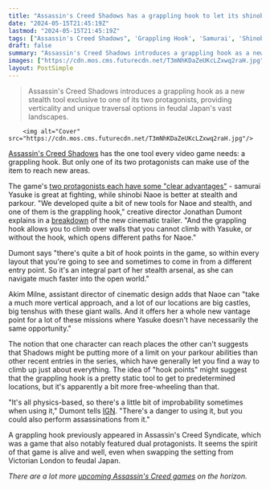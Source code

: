 ```yaml
---
title: "Assassin's Creed Shadows has a grappling hook to let its shinobi character reach places its samurai can't"
date: "2024-05-15T21:45:19Z"
lastmod: "2024-05-15T21:45:19Z"
tags: ["Assassin's Creed Shadows", 'Grappling Hook', 'Samurai', 'Shinobi', 'Stealth', 'Parkour', 'Victorian London', 'Feudal Japan']
draft: false
summary: "Assassin's Creed Shadows introduces a grappling hook as a new stealth tool exclusive to one of its two protagonists, providing verticality and unique traversal options in feudal Japan's vast landscapes."
images: ["https://cdn.mos.cms.futurecdn.net/T3mNhKDaZeUKcLZxwq2raH.jpg"]
layout: PostSimple
---
```

> Assassin's Creed Shadows introduces a grappling hook as a new stealth tool exclusive to one of its two protagonists, providing verticality and unique traversal options in feudal Japan's vast landscapes.


        <img alt="Cover" src="https://cdn.mos.cms.futurecdn.net/T3mNhKDaZeUKcLZxwq2raH.jpg"/>
        
[Assassin's Creed Shadows](https://www.gamesradar.com/assassins-creed-codename-red-guide/) has the one tool every video game needs: a grappling hook. But only one of its two protagonists can make use of the item to reach new areas.

The game's [two protagonists each have some "clear advantages"](https://www.gamesradar.com/games/assassin-s-creed/assassins-creed-shadows-dual-protagonists-each-have-their-own-clear-advantages-in-stealth-and-combat-even-if-they-can-do-a-bit-of-both/) - samurai Yasuke is great at fighting, while shinobi Naoe is better at stealth and parkour. "We developed quite a bit of new tools for Naoe and stealth, and one of them is the grappling hook," creative director Jonathan Dumont explains in a [breakdown](https://www.youtube.com/watch?v=HhMOQowMjM8) of the new cinematic trailer. "And the grappling hook allows you to climb over walls that you cannot climb with Yasuke, or without the hook, which opens different paths for Naoe."

Dumont says "there's quite a bit of hook points in the game, so within every layout that you're going to see and sometimes to come in from a different entry point. So it's an integral part of her stealth arsenal, as she can navigate much faster into the open world."

Akim Milne, assistant director of cinematic design adds that Naoe can "take a much more vertical approach, and a lot of our locations are big castles, big tenshus with these giant walls. And it offers her a whole new vantage point for a lot of these missions where Yasuke doesn't have necessarily the same opportunity."

The notion that one character can reach places the other can't suggests that Shadows might be putting more of a limit on your parkour abilities than other recent entries in the series, which have generally let you find a way to climb up just about everything. The idea of "hook points" might suggest that the grappling hook is a pretty static tool to get to predetermined locations, but it's apparently a bit more free-wheeling than that.

"It's all physics-based, so there's a little bit of improbability sometimes when using it," Dumont tells [IGN](https://www.ign.com/articles/assassins-creed-shadows-inside-ubisofts-ambitious-open-world-japan). "There's a danger to using it, but you could also perform assassinations from it."

A grappling hook previously appeared in Assassin's Creed Syndicate, which was a game that also notably featured dual protagonists. It seems the spirit of that game is alive and well, even when swapping the setting from Victorian London to feudal Japan.

*There are a lot more *[<em>upcoming Assassin's Creed games</em>](https://www.gamesradar.com/upcoming-assassins-creed-games/)* on the horizon.* 
        